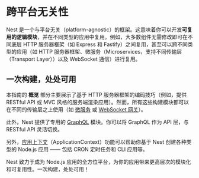 # 跨平台无关性

Nest 是一个与平台无关（platform-agnostic）的框架。这意味着你可以开发**可复用的逻辑模块**，并在不同类型的应用中复用。例如，大多数组件无需修改即可在不同底层 HTTP 服务器框架（如 Express 和 Fastify）之间复用，甚至可以跨不同类型的应用（如 HTTP 服务器框架、微服务（Microservices，支持不同传输层（Transport Layer））以及 WebSocket 通信）进行复用。

## 一次构建，处处可用

本指南的 **概览** 部分主要展示了基于 HTTP 服务器框架的编码技巧（例如，提供 RESTful API 或 MVC 风格的服务端渲染应用）。然而，所有这些构建模块都可以在不同的传输层之上使用（如 [微服务](/microservices/basics) 或 [WebSocket 网关](/websockets/gateways)）。

此外，Nest 提供了专用的 [GraphQL](/graphql/quick-start) 模块。你可以将 GraphQL 作为 API 层，与 RESTful API 灵活切换。

另外，[应用上下文](/application-context)（ApplicationContext）功能可以帮助你基于 Nest 创建各种类型的 Node.js 应用 —— 包括 CRON 定时任务和 CLI 应用等。

Nest 致力于成为 Node.js 应用的全方位平台，为你的应用带来更高层次的模块化和可复用性。一次构建，处处可用！
